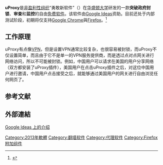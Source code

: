 {{NoteTA
|G1=IT
}}
{{multiple issues|
{{copyedit|time=2013-10-22T23:12:52+00:00}}
{{expand|time=2013-10-22T23:12:52+00:00}}
{{onesource|time=2013-10-22T23:12:52+00:00}}
{{refimprove|time=2013-10-22T23:12:52+00:00}}
{{advert|time=2018-06-18T08:21:08+00:00}}
{{update|time=2018-06-18T08:21:08+00:00}}
}}
{{lowercase}}

'''uProxy'''是[[非盈利性组织|非盈利性组织]]“勇敢新软件”（{{lang-en|'''Brave New Software'''}}）在[[华盛顿大学|华盛顿大学]]研发的一款'''突破政府封锁'''、'''审查'''和'''监控'''的自由[[免费软件|免费软件]]。该软件由[[Google_Ideas|Google Ideas]]资助。目前还处于内部测试阶段，初期将仅支持[[Google_Chrome|Google Chrome]]與[[Firefox|Firefox]]。<ref>{{cite news|url=http://www.bbc.co.uk/zhongwen/simp/world/2013/10/131022_google_uproxy.shtml|author=编译：跃生 责编：李莉|title=谷歌宣布将用新技术保护互联网言论自由|publisher=BBC|date=2013年10月22日|accessdate=2013年10月22日|archive-date=2013年10月25日|archive-url=https://web.archive.org/web/20131025042823/http://www.bbc.co.uk/zhongwen/simp/world/2013/10/131022_google_uproxy.shtml|dead-url=no}}</ref>

==工作原理==
uProxy有点像[[虛擬私人網路|VPN]]，但是设置VPN通常比较复杂，也很容易被封锁，而uProxy不仅设置简单，而且由于它不是单一的VPN服务提供商，而是透过点对点网关进行网络访问，所以不可能被封锁。例如，中国用户可以请求在美国的用户分享网络（双方都安装了uProxy插件），美国用户在点击uProxy插件之后，对这位中国用户进行邀请，中国用户点击接受之后，就能够通过美国用户的网关进行自由浏览任何网页了。

== 参考文献 ==
{{Reflist}}

== 外部連結 ==
{{官方網站|https://www.uproxy.org}}

[https://www.google.com/ideas/projects/uproxy/ Google Ideas 上的介绍] {{Wayback|url=https://www.google.com/ideas/projects/uproxy/ |date=20140511100739 }}
{{突破网络封锁技术}}

[[Category:2013年軟體|Category:2013年軟體]]
[[Category:翻墙软件|Category:翻墙软件]]
[[Category:代理软件|Category:代理软件]]
[[Category:Firefox_附加组件|Category:Firefox 附加组件]]